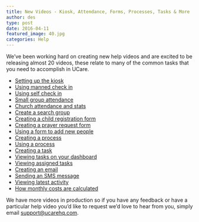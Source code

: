 ```yaml
---
title: New Videos - Kiosk, Attendance, Forms, Processes, Tasks & More
author: des
type: post
date: 2016-04-11
featured_image: 40.jpg
categories: Help
---
```


We’ve been working hard on creating new help videos and are excited to be releasing almost 20 videos, these relate to many of the common tasks that you need to accomplish in UCare.

- [Setting up the kiosk](https://ucare.zendesk.com/hc/en-us/articles/201954174-Setting-up-the-kiosk)
- [Using manned check in](https://ucare.zendesk.com/hc/en-us/articles/204628510-Using-manned-check-in-)
- [Using self check in](https://ucare.zendesk.com/hc/en-us/articles/204394214-Using-self-check-in-)
- [Small group attendance](https://ucare.zendesk.com/hc/en-us/articles/202204240-Small-group-attendance)
- [Church attendance and stats](https://ucare.zendesk.com/hc/en-us/articles/218085748-Church-attendance-and-stats)
- [Create a search group](https://ucare.zendesk.com/hc/en-us/articles/201953974-Create-a-search-group)
- [Creating a child registration form](https://ucare.zendesk.com/hc/en-us/articles/218085758-Child-registration-form)
- [Creating a prayer request form](https://ucare.zendesk.com/hc/en-us/articles/218622657-Creating-a-prayer-request-form)
- [Using a form to add new people](https://ucare.zendesk.com/hc/en-us/articles/218085778-Using-a-form-to-add-new-people)
- [Creating a process](https://ucare.zendesk.com/hc/en-us/articles/202205010-Creating-a-process)
- [Using a process](https://ucare.zendesk.com/hc/en-us/articles/201955034-Using-a-process)
- [Creating a task](https://ucare.zendesk.com/hc/en-us/articles/202204980-Creating-a-task)
- [Viewing tasks on your dashboard](https://ucare.zendesk.com/hc/en-us/articles/218085828-Viewing-tasks-on-your-dashboard)
- [Viewing assigned tasks](https://ucare.zendesk.com/hc/en-us/articles/218085838-Viewing-assigned-tasks)
- [Creating an email](https://ucare.zendesk.com/hc/en-us/articles/201954704-Creating-an-email)
- [Sending an SMS message](https://ucare.zendesk.com/hc/en-us/articles/218085858-Sending-an-SMS-message)
- [Viewing latest activity](https://ucare.zendesk.com/hc/en-us/articles/202204970-Viewing-latest-activity)
- [How monthly costs are calculated](https://ucare.zendesk.com/hc/en-us/articles/218622677-How-monthly-costs-are-calculated)

We have more videos in production so if you have any feedback or have a particular help video you’d like to request we’d love to hear from you, simply email support@ucarehq.com.
